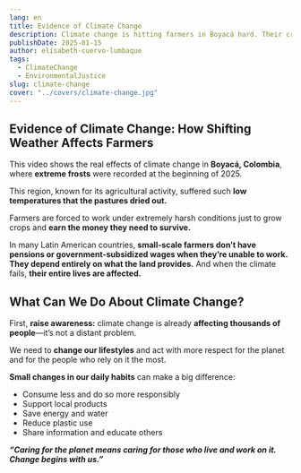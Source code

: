 ```yaml
---
lang: en
title: Evidence of Climate Change
description: Climate change is hitting farmers in Boyacá hard. Their crops, income, and lives depend on a changing climate.
publishDate: 2025-01-15
author: elisabeth-cuervo-lumbaque
tags:
  - ClimateChange
  - EnvironmentalJustice
slug: climate-change
cover: "../covers/climate-change.jpg"
---
```



## Evidence of Climate Change: How Shifting Weather Affects Farmers

This video shows the real effects of climate change in **Boyacá, Colombia**, where **extreme frosts** were recorded at the beginning of 2025.

This region, known for its agricultural activity, suffered such **low temperatures that the pastures dried out.**

Farmers are forced to work under extremely harsh conditions just to grow crops and **earn the money they need to survive.**

In many Latin American countries, **small-scale farmers don’t have pensions or government-subsidized wages when they’re unable to work. They depend entirely on what the land provides.** And when the climate fails, **their entire lives are affected.**

<SocialVideo />

## What Can We Do About Climate Change?

First, **raise awareness:** climate change is already **affecting thousands of people**—it’s not a distant problem.

We need to **change our lifestyles** and act with more respect for the planet and for the people who rely on it the most.

**Small changes in our daily habits** can make a big difference:

- Consume less and do so more responsibly
- Support local products
- Save energy and water
- Reduce plastic use
- Share information and educate others

**_“Caring for the planet means caring for those who live and work on it. Change begins with us.”_**
